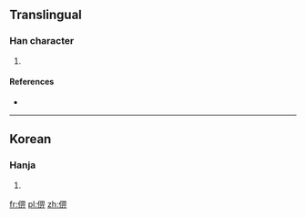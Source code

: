 ==Translingual==

===Han character===
{{Han char|rn=9|rad=人|as=08|sn=10|four=|canj=人田一中 (OWML)|ids=⿰[[亻]][[畀]]}}

# {{defn|Han|sort=人08}}

====References====
* {{Han ref|kx=0109.171|dkj=|dj=|hdz=|uh=346D|ud=13421|bh=|bd=}}

----

==Korean==

===Hanja===
{{ko-hanja|hangeul=비|rv=bi|mr=pi|y=pi}}

# {{defn|lang=ko|sort=人08}}

[[fr:㑭]]
[[pl:㑭]]
[[zh:㑭]]